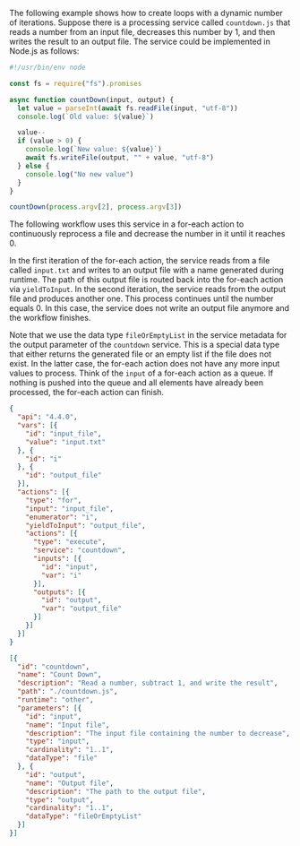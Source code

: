 
The following example shows how to create loops with a dynamic number of
iterations. Suppose there is a processing service called `countdown.js` that
reads a number from an input file, decreases this number by 1, and then writes
the result to an output file. The service could be implemented in Node.js
as follows:

```javascript
#!/usr/bin/env node

const fs = require("fs").promises

async function countDown(input, output) {
  let value = parseInt(await fs.readFile(input, "utf-8"))
  console.log(`Old value: ${value}`)

  value--
  if (value > 0) {
    console.log(`New value: ${value}`)
    await fs.writeFile(output, "" + value, "utf-8")
  } else {
    console.log("No new value")
  }
}

countDown(process.argv[2], process.argv[3])
```

The following workflow uses this service in a for-each action to continuously
reprocess a file and decrease the number in it until it reaches 0.

In the first iteration of the for-each action, the service reads from a file called
`input.txt` and writes to an output file with a name generated during runtime.
The path of this output file is routed back into the for-each action via
`yieldToInput`. In the second iteration, the service reads from the output file
and produces another one. This process continues until the number equals 0.
In this case, the service does not write an output file anymore and the
workflow finishes.

Note that we use the data type `fileOrEmptyList` in the service metadata for the
output parameter of the `countdown` service. This is a special data type that
either returns the generated file or an empty list if the file does not exist.
In the latter case, the for-each action does not have any more input values to
process. Think of the `input` of a for-each action as a queue. If nothing is
pushed into the queue and all elements have already been processed, the for-each
action can finish.

<CodeExample title="Workflow:">

```json code-example
{
  "api": "4.4.0",
  "vars": [{
    "id": "input_file",
    "value": "input.txt"
  }, {
    "id": "i"
  }, {
    "id": "output_file"
  }],
  "actions": [{
    "type": "for",
    "input": "input_file",
    "enumerator": "i",
    "yieldToInput": "output_file",
    "actions": [{
      "type": "execute",
      "service": "countdown",
      "inputs": [{
        "id": "input",
        "var": "i"
      }],
      "outputs": [{
        "id": "output",
        "var": "output_file"
      }]
    }]
  }]
}
```

</CodeExample>

<CodeExample title="Service metadata:">

```json code-example
[{
  "id": "countdown",
  "name": "Count Down",
  "description": "Read a number, subtract 1, and write the result",
  "path": "./countdown.js",
  "runtime": "other",
  "parameters": [{
    "id": "input",
    "name": "Input file",
    "description": "The input file containing the number to decrease",
    "type": "input",
    "cardinality": "1..1",
    "dataType": "file"
  }, {
    "id": "output",
    "name": "Output file",
    "description": "The path to the output file",
    "type": "output",
    "cardinality": "1..1",
    "dataType": "fileOrEmptyList"
  }]
}]
```

</CodeExample>
